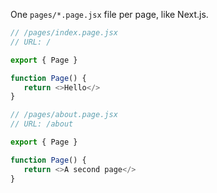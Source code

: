 One `pages/*.page.jsx` file per page, like Next.js.

```js
// /pages/index.page.jsx
// URL: /

export { Page }

function Page() {
   return <>Hello</>
}
```

```js
// /pages/about.page.jsx
// URL: /about

export { Page }

function Page() {
   return <>A second page</>
}
```
